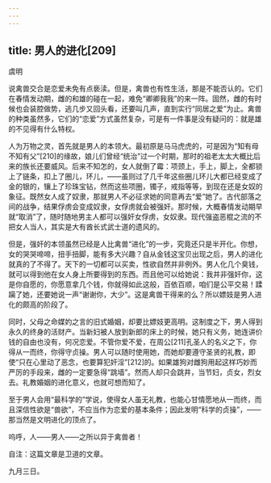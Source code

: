 ```yaml
---
---
---
```

title: 男人的进化[209]
---




虞明

说禽兽交合是恋爱未免有点亵渎。但是，禽兽也有性生活，那是不能否认的。它们在春情发动期，雌的和雄的碰在一起，难免“卿卿我我”的来一阵。固然，雌的有时候也会装腔做势，逃几步又回头看，还要叫几声，直到实行“同居之爱”为止。禽兽的种类虽然多，它们的“恋爱”方式虽然复杂，可是有一件事是没有疑问的：就是雄的不见得有什么特权。

人为万物之灵，首先就是男人的本领大。最初原是马马虎虎的，可是因为“知有母不知有父”[210]的缘故，娘儿们曾经“统治”过一个时期，那时的祖老太太大概比后来的族长还要威风。后来不知怎的，女人就倒了霉：项颈上，手上，脚上，全都锁上了链条，扣上了圈儿，环儿，——虽则过了几千年这些圈儿环儿大都已经变成了金的银的，镶上了珍珠宝钻，然而这些项圈，镯子，戒指等等，到现在还是女奴的象征。既然女人成了奴隶，那就男人不必征求她的同意再去“爱”她了。古代部落之间的战争，结果俘虏会变成奴隶，女俘虏就会被强奸。那时候，大概春情发动期早就“取消”了，随时随地男主人都可以强奸女俘虏，女奴隶。现代强盗恶棍之流的不把女人当人，其实是大有酋长式武士道的遗风的。

但是，强奸的本领虽然已经是人比禽兽“进化”的一步，究竟还只是半开化。你想，女的哭哭啼啼，扭手扭脚，能有多大兴趣？自从金钱这宝贝出现之后，男人的进化就真的了不得了。天下的一切都可以买卖，性欲自然并非例外。男人化几个臭钱，就可以得到他在女人身上所要得到的东西。而且他可以给她说：我并非强奸你，这是你自愿的，你愿意拿几个钱，你就得如此这般，百依百顺，咱们是公平交易！蹂躏了她，还要她说一声“谢谢你，大少”。这是禽兽干得来的么？所以嫖妓是男人进化的颇高的阶段了。

同时，父母之命媒妁之言的旧式婚姻，却要比嫖妓更高明。这制度之下，男人得到永久的终身的活财产。当新妇被人放到新郎的床上的时候，她只有义务，她连讲价钱的自由也没有，何况恋爱。不管你爱不爱，在周公[211]孔圣人的名义之下，你得从一而终，你得守贞操。男人可以随时使用她，而她却要遵守圣贤的礼教，即使“只在心里动了恶念，也要算犯奸淫”[212]的。如果雄狗对雌狗用起这样巧妙而严厉的手段来，雌的一定要急得“跳墙”。然而人却只会跳井，当节妇，贞女，烈女去。礼教婚姻的进化意义，也就可想而知了。

至于男人会用“最科学的”学说，使得女人虽无礼教，也能心甘情愿地从一而终，而且深信性欲是“兽欲”，不应当作为恋爱的基本条件；因此发明“科学的贞操”，——那当然是文明进化的顶点了。

呜呼，人——男人——之所以异于禽兽者！

自注：这篇文章是卫道的文章。

九月三日。